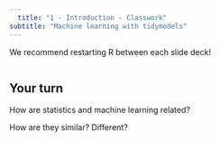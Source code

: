 ```yaml
---
  title: "1 - Introduction - Classwork"
subtitle: "Machine learning with tidymodels"
---
```

  
  We recommend restarting R between each slide deck!
  
  ```r

```

## Your turn

How are statistics and machine learning related?
  
  How are they similar? Different?
  
  